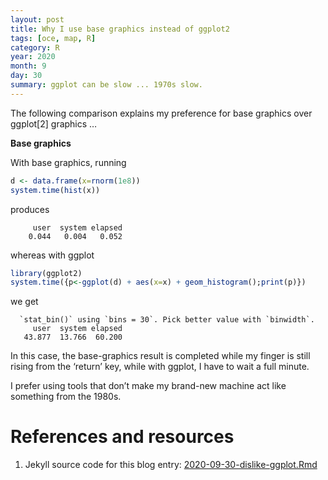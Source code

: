 ```yaml
---
layout: post
title: Why I use base graphics instead of ggplot2
tags: [oce, map, R]
category: R
year: 2020
month: 9
day: 30
summary: ggplot can be slow ... 1970s slow.
---
```


The following comparison explains my preference for base graphics over
ggplot[2] graphics ...

**Base graphics**

With base graphics, running
```r
d <- data.frame(x=rnorm(1e8))
system.time(hist(x))
```
produces
```
     user  system elapsed
    0.044   0.004   0.052
```
whereas with ggplot
```r
library(ggplot2)
system.time({p<-ggplot(d) + aes(x=x) + geom_histogram();print(p)})
```
we get
```
  `stat_bin()` using `bins = 30`. Pick better value with `binwidth`.
     user  system elapsed
   43.877  13.766  60.200
```

In this case, the base-graphics result is completed while my finger is still
rising from the 'return' key, while with ggplot, I have to wait a full minute.

I prefer using tools that don't make my brand-new machine act like something
from the 1980s.

# References and resources

1. Jekyll source code for this blog entry: [2020-09-30-dislike-ggplot.Rmd](https://raw.github.com/dankelley/dankelley.github.io/master/assets/2020-09-30-dislike-ggplot.Rmd)



